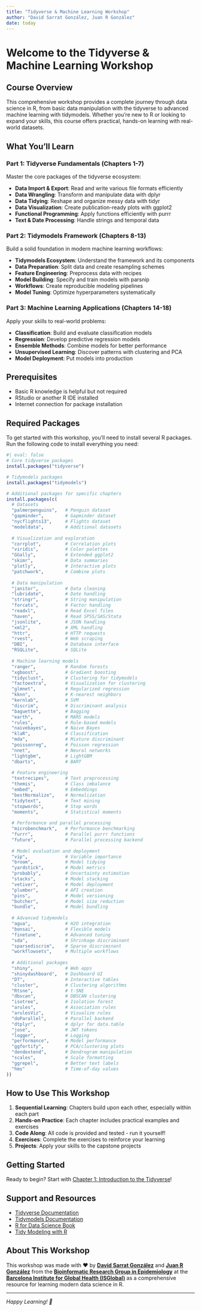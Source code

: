 ```yaml
---
title: "Tidyverse & Machine Learning Workshop"
author: "David Sarrat González, Juan R González"
date: today
---
```


# Welcome to the Tidyverse & Machine Learning Workshop

## Course Overview

This comprehensive workshop provides a complete journey through data science in R, from basic data manipulation with the tidyverse to advanced machine learning with tidymodels. Whether you're new to R or looking to expand your skills, this course offers practical, hands-on learning with real-world datasets.

## What You'll Learn

### Part 1: Tidyverse Fundamentals (Chapters 1-7)
Master the core packages of the tidyverse ecosystem:

- **Data Import & Export**: Read and write various file formats efficiently
- **Data Wrangling**: Transform and manipulate data with dplyr
- **Data Tidying**: Reshape and organize messy data with tidyr
- **Data Visualization**: Create publication-ready plots with ggplot2
- **Functional Programming**: Apply functions efficiently with purrr
- **Text & Date Processing**: Handle strings and temporal data

### Part 2: Tidymodels Framework (Chapters 8-13)
Build a solid foundation in modern machine learning workflows:

- **Tidymodels Ecosystem**: Understand the framework and its components
- **Data Preparation**: Split data and create resampling schemes
- **Feature Engineering**: Preprocess data with recipes
- **Model Building**: Specify and train models with parsnip
- **Workflows**: Create reproducible modeling pipelines
- **Model Tuning**: Optimize hyperparameters systematically

### Part 3: Machine Learning Applications (Chapters 14-18)
Apply your skills to real-world problems:

- **Classification**: Build and evaluate classification models
- **Regression**: Develop predictive regression models
- **Ensemble Methods**: Combine models for better performance
- **Unsupervised Learning**: Discover patterns with clustering and PCA
- **Model Deployment**: Put models into production

## Prerequisites

- Basic R knowledge is helpful but not required
- RStudio or another R IDE installed
- Internet connection for package installation

## Required Packages

To get started with this workshop, you'll need to install several R packages. Run the following code to install everything you need:

```r
#| eval: false
# Core tidyverse packages
install.packages("tidyverse")

# Tidymodels packages
install.packages("tidymodels")

# Additional packages for specific chapters
install.packages(c(
  # Datasets
  "palmerpenguins",   # Penguin dataset
  "gapminder",        # Gapminder dataset
  "nycflights13",     # Flights dataset
  "modeldata",        # Additional datasets
  
  # Visualization and exploration
  "corrplot",         # Correlation plots
  "viridis",          # Color palettes
  "GGally",           # Extended ggplot2
  "skimr",            # Data summaries
  "plotly",           # Interactive plots
  "patchwork",        # Combine plots
  
  # Data manipulation
  "janitor",          # Data cleaning
  "lubridate",        # Date handling
  "stringr",          # String manipulation
  "forcats",          # Factor handling
  "readxl",           # Read Excel files
  "haven",            # Read SPSS/SAS/Stata
  "jsonlite",         # JSON handling
  "xml2",             # XML handling
  "httr",             # HTTP requests
  "rvest",            # Web scraping
  "DBI",              # Database interface
  "RSQLite",          # SQLite
  
  # Machine learning models
  "ranger",           # Random forests
  "xgboost",          # Gradient boosting
  "tidyclust",        # Clustering for tidymodels
  "factoextra",       # Visualization for clustering
  "glmnet",           # Regularized regression
  "kknn",             # K-nearest neighbors
  "kernlab",          # SVM
  "discrim",          # Discriminant analysis
  "baguette",         # Bagging
  "earth",            # MARS models
  "rules",            # Rule-based models
  "naivebayes",       # Naive Bayes
  "klaR",             # Classification
  "mda",              # Mixture discriminant
  "poissonreg",       # Poisson regression
  "nnet",             # Neural networks
  "lightgbm",         # LightGBM
  "dbarts",           # BART
  
  # Feature engineering
  "textrecipes",      # Text preprocessing
  "themis",           # Class imbalance
  "embed",            # Embeddings
  "bestNormalize",    # Normalization
  "tidytext",         # Text mining
  "stopwords",        # Stop words
  "moments",          # Statistical moments
  
  # Performance and parallel processing
  "microbenchmark",   # Performance benchmarking
  "furrr",            # Parallel purrr functions
  "future",           # Parallel processing backend
  
  # Model evaluation and deployment
  "vip",              # Variable importance
  "broom",            # Model tidying
  "yardstick",        # Model metrics
  "probably",         # Uncertainty estimation
  "stacks",           # Model stacking
  "vetiver",          # Model deployment
  "plumber",          # API creation
  "pins",             # Model versioning
  "butcher",          # Model size reduction
  "bundle",           # Model bundling
  
  # Advanced tidymodels
  "agua",             # H2O integration
  "bonsai",           # Flexible models
  "finetune",         # Advanced tuning
  "sda",              # Shrinkage discriminant
  "sparsediscrim",    # Sparse discriminant
  "workflowsets",     # Multiple workflows
  
  # Additional packages
  "shiny",            # Web apps
  "shinydashboard",   # Dashboard UI
  "DT",               # Interactive tables
  "cluster",          # Clustering algorithms
  "Rtsne",            # t-SNE
  "dbscan",           # DBSCAN clustering
  "isotree",          # Isolation forest
  "arules",           # Association rules
  "arulesViz",        # Visualize rules
  "doParallel",       # Parallel backend
  "dtplyr",           # dplyr for data.table
  "jose",             # JWT tokens
  "logger",           # Logging
  "performance",      # Model performance
  "ggfortify",        # PCA/clustering plots
  "dendextend",       # Dendrogram manipulation
  "scales",           # Scale formatting
  "ggrepel",          # Better text labels
  "hms"               # Time-of-day values
))
```

## How to Use This Workshop

1. **Sequential Learning**: Chapters build upon each other, especially within each part
2. **Hands-on Practice**: Each chapter includes practical examples and exercises
3. **Code Along**: All code is provided and tested - run it yourself!
4. **Exercises**: Complete the exercises to reinforce your learning
5. **Projects**: Apply your skills to the capstone projects

## Getting Started

Ready to begin? Start with [Chapter 1: Introduction to the Tidyverse](01-introduction.Rmd)!

## Support and Resources

- [Tidyverse Documentation](https://www.tidyverse.org/)
- [Tidymodels Documentation](https://www.tidymodels.org/)
- [R for Data Science Book](https://r4ds.had.co.nz/)
- [Tidy Modeling with R](https://www.tmwr.org/)

## About This Workshop

This workshop was made with ❤️ by **[David Sarrat González](https://davidsarratgonzalez.github.io)** and **[Juan R González](https://www.isglobal.org/our-team/-/profiles/18510)** from the **[Bioinformatic Research Group in Epidemiology](https://brge.isglobal.org)** at the **[Barcelona Institute for Global Health (ISGlobal)](https://www.isglobal.org)** as a comprehensive resource for learning modern data science in R. 

---

*Happy Learning! 🚀*